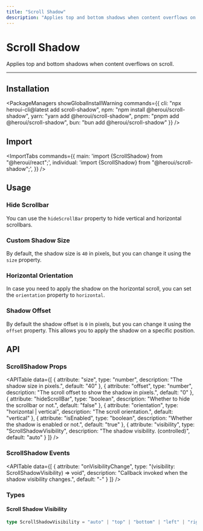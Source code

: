 ```yaml
---
title: "Scroll Shadow"
description: "Applies top and bottom shadows when content overflows on scroll."
---
```



# Scroll Shadow

Applies top and bottom shadows when content overflows on scroll.

<ComponentLinks component="scroll-shadow" storybook="scrollshadow" />

---

<CarbonAd/>

## Installation

<PackageManagers
  showGlobalInstallWarning
  commands={{
    cli: "npx heroui-cli@latest add scroll-shadow",
    npm: "npm install @heroui/scroll-shadow",
    yarn: "yarn add @heroui/scroll-shadow",
    pnpm: "pnpm add @heroui/scroll-shadow",
    bun: "bun add @heroui/scroll-shadow"
  }}
/>

## Import

<ImportTabs
  commands={{
    main: 'import {ScrollShadow} from "@heroui/react";',
    individual: 'import {ScrollShadow} from "@heroui/scroll-shadow";',
  }}
/>

## Usage

<CodeDemo title="Usage" files={scrollShadowContent.usage} />

### Hide Scrollbar

You can use the `hideScrollBar` property to hide vertical and horizontal scrollbars.

<CodeDemo title="Hide Scrollbar" files={scrollShadowContent.hideScrollbar} />

### Custom Shadow Size

By default, the shadow size is `40` in pixels, but you can change it using the `size` property.

<CodeDemo title="Custom Shadow Size" files={scrollShadowContent.customSize} />

### Horizontal Orientation

In case you need to apply the shadow on the horizontal scroll, you can set the `orientation` property to `horizontal`.

<CodeDemo title="Horizontal Orientation" files={scrollShadowContent.horizontal} />

### Shadow Offset

By default the shadow offset is `0` in pixels, but you can change it using the `offset` property. This allows you to apply the shadow on
a specific position.

<CodeDemo title="Shadow Offset" files={scrollShadowContent.offset} />

<Spacer y={4} />

## API

### ScrollShadow Props

<APITable
  data={[
    {
      attribute: "size",
      type: "number",
      description: "The shadow size in pixels.",
      default: "40"
    },
    {
      attribute: "offset",
      type: "number", 
      description: "The scroll offset to show the shadow in pixels.",
      default: "0"
    },
    {
      attribute: "hideScrollBar",
      type: "boolean",
      description: "Whether to hide the scrollbar or not.",
      default: "false"
    },
    {
      attribute: "orientation",
      type: "horizontal | vertical",
      description: "The scroll orientation.",
      default: "vertical"
    },
    {
      attribute: "isEnabled",
      type: "boolean",
      description: "Whether the shadow is enabled or not.",
      default: "true"
    },
    {
      attribute: "visibility",
      type: "ScrollShadowVisibility",
      description: "The shadow visibility. (controlled)",
      default: "auto"
    }
  ]}
/>

### ScrollShadow Events

<APITable
  data={[
    {
      attribute: "onVisibilityChange",
      type: "(visibility: ScrollShadowVisibility) => void",
      description: "Callback invoked when the shadow visibility changes.",
      default: "-"
    }
  ]}
/>

<Spacer y={2} />

### Types

#### Scroll Shadow Visibility

```ts
type ScrollShadowVisibility = "auto" | "top" | "bottom" | "left" | "right" | "both" | "none";
```
